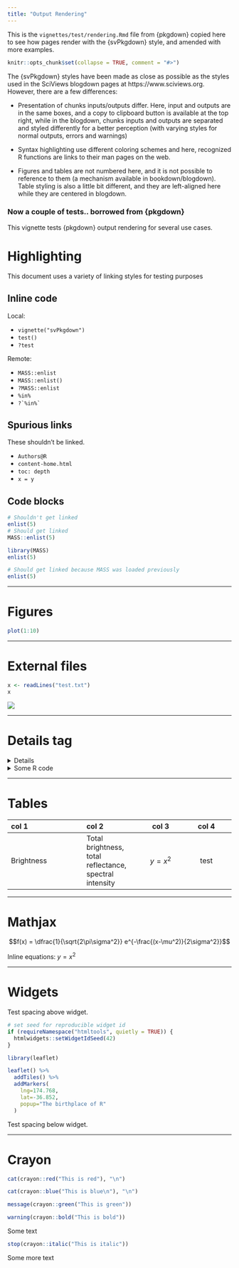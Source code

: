 ```yaml
---
title: "Output Rendering"
---
```


This is the `vignettes/test/rendering.Rmd` file from {pkgdown} copied here to see how pages render with the {svPkgdown} style, and amended with more examples.

```r
knitr::opts_chunk$set(collapse = TRUE, comment = "#>")
```

The {svPkgdown} styles have been made as close as possible as the styles used in the SciViews blogdown pages at https://www.sciviews.org. However, there are a few differences:

- Presentation of chunks inputs/outputs differ. Here, input and outputs are in the same boxes, and a copy to clipboard button is available at the top right, while in the blogdown, chunks inputs and outputs are separated and styled differently for a better perception (with varying styles for normal outputs, errors and warnings)

- Syntax highlighting use different coloring schemes and here, recognized R functions are links to their man pages on the web.

- Figures and tables are not numbered here, and it is not possible to reference to them (a mechanism available in bookdown/blogdown). Table styling is also a little bit different, and they are left-aligned here while they are centered in blogdown.

### Now a couple of tests.. borrowed from {pkgdown}

This vignette tests {pkgdown} output rendering for several use cases.

# Highlighting

This document uses a variety of linking styles for testing purposes

## Inline code

Local:

* `vignette("svPkgdown")`
* `test()`
* `?test`

Remote:

* `MASS::enlist`
* `MASS::enlist()`
* `?MASS::enlist`
* `%in%`
* `` ?`%in%` ``

## Spurious links

These shouldn't be linked.

* `Authors@R`
* `content-home.html`
* `toc: depth`
* `x = y`

## Code blocks

```r
# Shouldn't get linked
enlist(5)
# Should get linked
MASS::enlist(5)
```

```r
library(MASS)
enlist(5)
```

```r
# Should get linked because MASS was loaded previously
enlist(5)
```

---

# Figures

```r
plot(1:10)
```

---

# External files

```r
x <- readLines("test.txt")
x
```

![](figures/bacon.jpg)

---

# Details tag

<details>
  This should only be shown when required
</details>

<details>
<summary>Some R code</summary>
  
```r
1 + 2
```
</details>

---

# Tables

| col 1 | col 2 | col 3 | col 4 |
|:---------------|:-----------|:-------:|:---------:|
| Brightness     | Total brightness, total reflectance, spectral intensity | $$y = x^2$$ | test |

---

# Mathjax

$$f(x) = \dfrac{1}{\sqrt{2\pi\sigma^2}} e^{-\frac{(x-\mu^2)}{2\sigma^2}}$$

Inline equations: $y=x^2$

---

# Widgets

Test spacing above widget.

```r
# set seed for reproducible widget id
if (requireNamespace("htmltools", quietly = TRUE)) {
  htmlwidgets::setWidgetIdSeed(42)
}

library(leaflet)

leaflet() %>%
  addTiles() %>%
  addMarkers(
    lng=174.768,
    lat=-36.852,
    popup="The birthplace of R"
  )
```

Test spacing below widget.

---

# Crayon

```r
cat(crayon::red("This is red"), "\n")

cat(crayon::blue("This is blue\n"), "\n")

message(crayon::green("This is green"))

warning(crayon::bold("This is bold"))
```
Some text

```r
stop(crayon::italic("This is italic"))
```

Some more text
